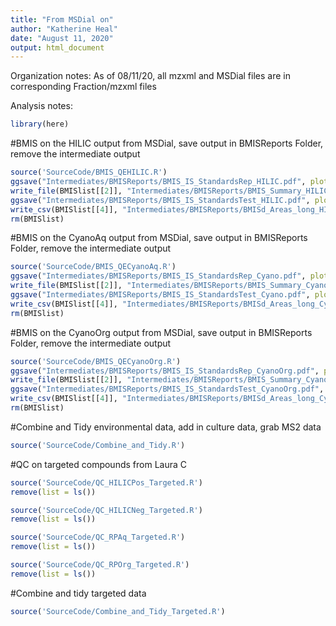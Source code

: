 ```yaml
---
title: "From MSDial on"
author: "Katherine Heal"
date: "August 11, 2020"
output: html_document
---
```

Organization notes:
As of 08/11/20, all mzxml and MSDial files are in corresponding Fraction/mzxml files 

Analysis notes:

```r
library(here)
```

#BMIS on the HILIC output from MSDial, save output in BMISReports Folder, remove the intermediate output
```r
source('SourceCode/BMIS_QEHILIC.R')
ggsave("Intermediates/BMISReports/BMIS_IS_StandardsRep_HILIC.pdf", plot = BMISlist[[1]], device = "pdf", width = 10, height = 10, units = "in")
write_file(BMISlist[[2]], "Intermediates/BMISReports/BMIS_Summary_HILIC.txt")
ggsave("Intermediates/BMISReports/BMIS_IS_StandardsTest_HILIC.pdf", plot = BMISlist[[3]], device = "pdf", width = 10, height = 10, units = "in")
write_csv(BMISlist[[4]], "Intermediates/BMISReports/BMISd_Areas_long_HILIC.csv")
rm(BMISlist)
```

#BMIS on the CyanoAq output from MSDial, save output in BMISReports Folder, remove the intermediate output
```r
source('SourceCode/BMIS_QECyanoAq.R')
ggsave("Intermediates/BMISReports/BMIS_IS_StandardsRep_Cyano.pdf", plot = BMISlist[[1]], device = "pdf", width = 10, height = 10, units = "in")
write_file(BMISlist[[2]], "Intermediates/BMISReports/BMIS_Summary_Cyano.txt")
ggsave("Intermediates/BMISReports/BMIS_IS_StandardsTest_Cyano.pdf", plot = BMISlist[[3]], device = "pdf", width = 10, height = 10, units = "in")
write_csv(BMISlist[[4]], "Intermediates/BMISReports/BMISd_Areas_long_Cyano.csv")
rm(BMISlist)
```

#BMIS on the CyanoOrg output from MSDial, save output in BMISReports Folder, remove the intermediate output
```r
source('SourceCode/BMIS_QECyanoOrg.R')
ggsave("Intermediates/BMISReports/BMIS_IS_StandardsRep_CyanoOrg.pdf", plot = BMISlist[[1]], device = "pdf", width = 10, height = 10, units = "in")
write_file(BMISlist[[2]], "Intermediates/BMISReports/BMIS_Summary_CyanoOrg.txt")
ggsave("Intermediates/BMISReports/BMIS_IS_StandardsTest_CyanoOrg.pdf", plot = BMISlist[[3]], device = "pdf", width = 10, height = 10, units = "in")
write_csv(BMISlist[[4]], "Intermediates/BMISReports/BMISd_Areas_long_CyanoOrg.csv")
rm(BMISlist)
```


#Combine and Tidy environmental data, add in culture data, grab MS2 data
```r
source('SourceCode/Combine_and_Tidy.R')
```

#QC on targeted compounds from Laura C
```r
source('SourceCode/QC_HILICPos_Targeted.R')
remove(list = ls())

source('SourceCode/QC_HILICNeg_Targeted.R')
remove(list = ls())

source('SourceCode/QC_RPAq_Targeted.R')
remove(list = ls())

source('SourceCode/QC_RPOrg_Targeted.R')
remove(list = ls())
```

#Combine and tidy targeted data
```r
source('SourceCode/Combine_and_Tidy_Targeted.R')
```

